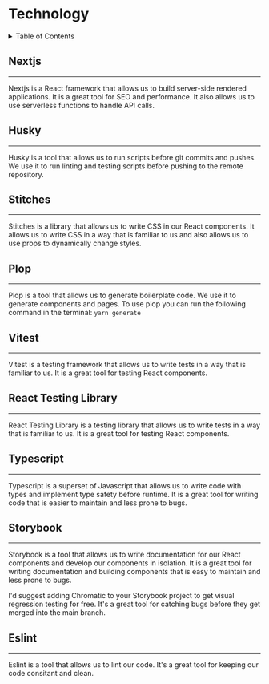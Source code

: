 
<Meta title="Technology/1. Technology" />

<Story name="default">
  <h1>Technology</h1>
  <details>
    <summary>Table of Contents</summary>
    <ol>
      <li>Nextjs</li>
      <li>Husky</li>
      <li>Stitches</li>
      <li>Plop</li>
      <li>Vitest</li>
      <li>React Testing Library</li>
      <li>Typescript</li>
      <li>Storybook</li>
      <li>Eslint</li>
    </ol>
  </details>
  <h2>Nextjs</h2>
  <hr />
  <p>
    Nextjs is a React framework that allows us to build server-side rendered
    applications. It is a great tool for SEO and performance. It also allows us
    to use serverless functions to handle API calls.
  </p>
  <h2>Husky</h2>
  <hr />
  <p>
    Husky is a tool that allows us to run scripts before git commits and pushes.
    We use it to run linting and testing scripts before pushing to the remote
    repository.
  </p>
  <h2>Stitches</h2>
  <hr />
  <p>
    Stitches is a library that allows us to write CSS in our React components.
    It allows us to write CSS in a way that is familiar to us and also allows us
    to use props to dynamically change styles.
  </p>
  <h2>Plop</h2>
  <hr />
  <p>
    Plop is a tool that allows us to generate boilerplate code. We use it to
    generate components and pages. To use plop you can run the following command
    in the terminal:
    <code>yarn generate</code>
  </p>
  <h2>Vitest</h2>
  <hr />
  <p>
    Vitest is a testing framework that allows us to write tests in a way that is
    familiar to us. It is a great tool for testing React components.
  </p>
  <h2>React Testing Library</h2>
  <hr />
  <p>
    React Testing Library is a testing library that allows us to write tests in
    a way that is familiar to us. It is a great tool for testing React
    components.
  </p>
  <h2>Typescript</h2>
  <hr />
  <p>
    Typescript is a superset of Javascript that allows us to write code with
    types and implement type safety before runtime. It is a great tool for
    writing code that is easier to maintain and less prone to bugs.
  </p>
  <h2>Storybook</h2>
  <hr />
  <p>
    Storybook is a tool that allows us to write documentation for our React
    components and develop our components in isolation. It is a great tool for
    writing documentation and building components that is easy to maintain and
    less prone to bugs.
  </p>
  <p>
    I'd suggest adding Chromatic to your Storybook project to get visual
    regression testing for free. It's a great tool for catching bugs before they
    get merged into the main branch.
  </p>
  <h2>Eslint</h2>
  <hr />
  <p>
    Eslint is a tool that allows us to lint our code. It's a great tool for
    keeping our code consitant and clean.
  </p>
</Story>
